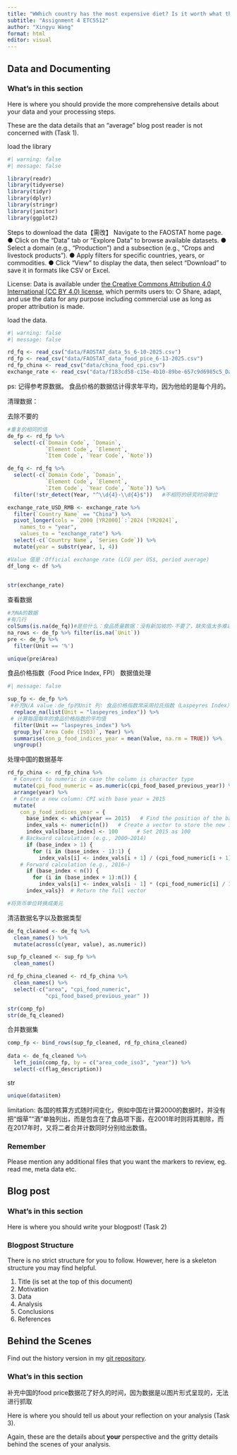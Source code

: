 ```yaml
---
title: "WWhich country has the most expensive diet? Is it worth what they eat?"
subtitle: "Assignment 4 ETC5512"
author: "Xingyu Wang"
format: html
editor: visual
---
```


::: panel-tabset
<!-- Task 1 Tab: Data and Documenting -->

## Data and Documenting

### What's in this section

Here is where you should provide the more comprehensive details about your data and your processing steps.

These are the data details that an "average" blog post reader is not concerned with (Task 1).

load the library

```r
#| warning: false
#| message: false

library(readr)
library(tidyverse)
library(tidyr)
library(dplyr)
library(stringr)
library(janitor)
library(ggplot2)
```

Steps to download the data【需改】 
Navigate to the FAOSTAT home page. ● Click on the "Data" tab or "Explore Data" to browse available datasets. ● Select a domain (e.g., "Production") and a subsection (e.g., "Crops and livestock products"). ● Apply filters for specific countries, years, or commodities. ● Click "View" to display the data, then select "Download" to save it in formats like CSV or Excel.

License: Data is available under [the Creative Commons Attribution 4.0 International (CC BY 4.0) license](https://creativecommons.org/licenses/by/4.0/), which permits users to: ○ Share, adapt, and use the data for any purpose including commercial use as long as proper attribution is made.

load the data.

```r
#| warning: false
#| message: false

rd_fq <- read_csv("data/FAOSTAT_data_5s_6-10-2025.csv")
rd_fp <- read_csv("data/FAOSTAT_data_food_pice_6-13-2025.csv")
rd_fp_china <- read_csv("data/china_food_cpi.csv")
exchange_rate <- read_csv("data/f183cd58-c15e-4b10-89be-657c9d6985c5_Data.csv")

```

ps: 记得参考原数据。 食品价格的数据估计得求年平均，因为他给的是每个月的。

清理数据：

去除不要的

```r

#重复的相同的值
de_fp <- rd_fp %>%
  select(-c(`Domain Code`, `Domain`, 
            `Element Code`, `Element`, 
            `Item Code`, `Year Code`, `Note`))

de_fq <- rd_fq %>%
  select(-c(`Domain Code`, `Domain`, 
            `Element Code`, `Element`, 
            `Item Code`, `Year Code`, `Note`)) %>%
  filter(!str_detect(Year, "^\\d{4}-\\d{4}$"))   #不相符的研究时间单位

exchange_rate_USD_RMB <- exchange_rate %>%
  filter(`Country Name` == "China") %>%
  pivot_longer(cols = `2000 [YR2000]`:`2024 [YR2024]`, 
    names_to = "year",
    values_to = "exchange_rate") %>%
  select(-c(`Country Name`, `Series Code`)) %>%
  mutate(year = substr(year, 1, 4))

#Value 值是：Official exchange rate (LCU per US$, period average)
df_long <- df %>%
 
```

```r
str(exchange_rate)
```

查看数据

```r
#为NA的数据
#有几行
colSums(is.na(de_fq))#是些什么：食品质量数据：没有新加坡的-不要了，缺失值太多难以补全
na_rows <- de_fp %>% filter(is.na(`Unit`))
pre <- de_fp %>%
  filter(Unit == '%')

unique(pre$Area)
```
食品价格指数（Food Price Index, FPI）
数据值处理
```r
#| message: false

sup_fp <- de_fp %>% 
 #补充N/A value：de_fp的Unit 列: 食品价格指数常采用拉氏指数（Laspeyres Index）计算
  replace_na(list(Unit = "laspeyres_index")) %>%
 # 计算每国每年的食品价格指数的平均值
  filter(Unit == "laspeyres_index") %>%  
  group_by(`Area Code (ISO3)`, Year) %>%       
  summarise(con_p_food_indices_year = mean(Value, na.rm = TRUE)) %>%  
  ungroup()
```
处理中国的数据基年
```r
rd_fp_china <- rd_fp_china %>%
  # Convert to numeric in case the column is character type
  mutate(cpi_food_numeric = as.numeric(cpi_food_based_previous_year)) %>%
  arrange(year) %>%
  # Create a new column: CPI with base year = 2015
  mutate(
    con_p_food_indices_year = {
      base_index <- which(year == 2015)   # Find the position of the base year (2015)
      index_vals <- numeric(n())   # Create a vector to store the new index values
      index_vals[base_index] <- 100      # Set 2015 as 100
    # Backward calculation (e.g., 2000–2014)
      if (base_index > 1) {
        for (i in (base_index - 1):1) {
          index_vals[i] <- index_vals[i + 1] / (cpi_food_numeric[i + 1] / 100)}}
    # Forward calculation (e.g., 2016–)
      if (base_index < n()) {
        for (i in (base_index + 1):n()) {
          index_vals[i] <- index_vals[i - 1] * (cpi_food_numeric[i] / 100)}}
      index_vals})  # Return the full vector

#将货币单位转换成美元

```

清洁数据名字以及数据类型
```r
de_fq_cleaned <- de_fq %>%
  clean_names() %>%
  mutate(across(c(year, value), as.numeric))

sup_fp_cleaned <- sup_fp %>%
  clean_names() 

rd_fp_china_cleaned <- rd_fp_china %>%
  clean_names() %>%
  select(-c("area", "cpi_food_numeric", 
            "cpi_food_based_previous_year" ))
```

```r
str(comp_fp)
str(de_fq_cleaned)
```


合并数据集
```r
comp_fp <- bind_rows(sup_fp_cleaned, rd_fp_china_cleaned)
  
data <- de_fq_cleaned %>%
  left_join(comp_fp, by = c("area_code_iso3", "year")) %>%
  select(-c(flag_description))

```

str
```r
unique(data$item)
```



limitation:
各国的核算方式随时间变化，例如中国在计算2000的数据时，并没有把“烟草”“酒”单独列出，而是包含在了食品项下面，在2001年时则将其剔除，而在2017年时，又将二者合并计数同时分别给出数值。

### Remember

Please mention any additional files that you want the markers to review, eg. read me, meta data etc.

<!-- Task 2 Tab: Writing your blogpost -->

## Blog post

### What's in this section

Here is where you should write your blogpost! (Task 2)

### Blogpost Structure

There is no strict structure for you to follow. However, here is a skeleton structure you may find helpful.

1.  Title (is set at the top of this document)
2.  Motivation\
3.  Data\
4.  Analysis\
5.  Conclusions\
6.  References

<!-- Task 3 Tab: Behind the Scenes -  -->

## Behind the Scenes

Find out the history version in my [git repository](https://github.com/Acrea-QwQ/5512_Assignment_4_XyW.git).

### What's in this section

补充中国的food price数据花了好久的时间，因为数据是以图片形式呈现的，无法进行抓取

Here is where you should tell us about your reflection on your analysis (Task 3).

Again, these are the details about **your** perspective and the gritty details behind the scenes of your analysis.
:::
